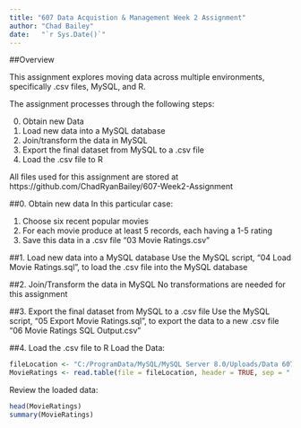 ---
title: "607 Data Acquistion & Management Week 2 Assignment"
author: "Chad Bailey"
date:   "`r Sys.Date()`"
---



##Overview

This assignment explores moving data across multiple environments, specifically .csv files, MySQL, and R.

The assignment processes through the following steps:

0. Obtain new Data
1. Load new data into a MySQL database
2. Join/transform the data in MySQL
3. Export the final dataset from MySQL to a .csv file
4. Load the .csv file to R


All files used for this assignment are stored at https://github.com/ChadRyanBailey/607-Week2-Assignment

##0. Obtain new data
In this particular case:

1. Choose six recent popular movies
2. For each movie produce at least 5 records, each having a 1-5 rating
3. Save this data in a .csv file "03 Movie Ratings.csv"

##1. Load new data into a MySQL database
Use the MySQL script, "04 Load Movie Ratings.sql", to load the .csv file into the MySQL database

##2. Join/Transform the data in MySQL
No transformations are needed for this assignment

##3. Export the final dataset from MySQL to a .csv file
Use the MySQL script, "05 Export Movie Ratings.sql", to export the data to a new .csv file "06 Movie Ratings SQL Output.csv"

##4. Load the .csv file to R
Load the Data:
```{r}
fileLocation <- "C:/ProgramData/MySQL/MySQL Server 8.0/Uploads/Data 607/Week2/06 Movie Ratings SQL Output.csv"
MovieRatings <- read.table(file = fileLocation, header = TRUE, sep = ",")
```

Review the loaded data:
```{r}
head(MovieRatings)
summary(MovieRatings)
```

 



 


